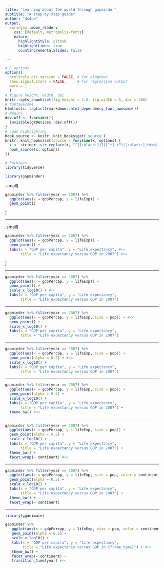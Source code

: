 ```yaml
---
title: "Learning about the world through gapminder"
subtitle: "A step-by-step guide"
author: "ds4pp"
output:
  xaringan::moon_reader:
    css: [default, metropolis-fonts] 
    nature:
      highlightStyle: github
      highlightLines: true
      countIncrementalSlides: false

---
```


```r
# R options
options(
  htmltools.dir.version = FALSE, # for blogdown
  show.signif.stars = FALSE,     # for regression output
  warn = 1
  )
# figure height, width, dpi
knitr::opts_chunk$set(fig.height = 2.5, fig.width = 5, dpi = 300) 
# fontawesome
htmltools::tagList(rmarkdown::html_dependency_font_awesome())
# magick
dev.off <- function(){
  invisible(grDevices::dev.off())
}
# code highlighting
hook_source <- knitr::knit_hooks$get('source')
knitr::knit_hooks$set(source = function(x, options) {
  x <- stringr::str_replace(x, "^[[:blank:]]?([^*].+?)[[:blank:]]*#<<[[:blank:]]*$", "*\\1")
  hook_source(x, options)
})
```



```r
# Packages
library(tidyverse)
```


```r
library(gapminder)
```


.small[
```r
gapminder %>% filter(year == 2007) %>%
  ggplot(aes(x = gdpPercap, y = lifeExp)) +
  geom_point()
```
]

---

.small[
```r
gapminder %>% filter(year == 2007) %>%
  ggplot(aes(x = gdpPercap, y = lifeExp)) +
  geom_point() +
  labs(x = "GDP per capita", y = "Life expectancy", #<<
       title = "Life expectancy versus GDP in 2007") #<<
```
]




---

```r
gapminder %>% filter(year == 2007) %>%
  ggplot(aes(x = gdpPercap, y = lifeExp)) +
  geom_point() +
  scale_x_log10() + #<<
  labs(x = "GDP per capita", y = "Life expectancy",
       title = "Life expectancy versus GDP in 2007")
```

---

```r
gapminder %>% filter(year == 2007) %>%
  ggplot(aes(x = gdpPercap, y = lifeExp, size = pop)) + #<<
  geom_point() +
  scale_x_log10() +
  labs(x = "GDP per capita", y = "Life expectancy",
       title = "Life expectancy versus GDP in 2007")
```
---


```r
gapminder %>% filter(year == 2007) %>%
  ggplot(aes(x = gdpPercap, y = lifeExp, size = pop)) +
  geom_point(alpha = 0.5) + #<<
  scale_x_log10() +
  labs(x = "GDP per capita", y = "Life expectancy",
       title = "Life expectancy versus GDP in 2007")
```

---


```r
gapminder %>% filter(year == 2007) %>%
  ggplot(aes(x = gdpPercap, y = lifeExp, size = pop)) +
  geom_point(alpha = 0.5) + 
  scale_x_log10() +
  labs(x = "GDP per capita", y = "Life expectancy",
       title = "Life expectancy versus GDP in 2007") +
  theme_bw() #<<
```
---


```r
gapminder %>% filter(year == 2007) %>%
  ggplot(aes(x = gdpPercap, y = lifeExp, size = pop)) +
  geom_point(alpha = 0.5) +
  scale_x_log10() +
  labs(x = "GDP per capita", y = "Life expectancy",
       title = "Life expectancy versus GDP in 2007") +
  theme_bw() + 
  facet_wrap(~ continent) #<<
```

---

```r
gapminder %>% filter(year == 2007) %>%
  ggplot(aes(x = gdpPercap, y = lifeExp, size = pop, color = continent)) + #<<
  geom_point(alpha = 0.5) +
  scale_x_log10() +
  labs(x = "GDP per capita", y = "Life expectancy",
       title = "Life expectancy versus GDP in 2007") +
  theme_bw() + 
  facet_wrap(~ continent)
```


---
```r
library(gganimate)
```

```r
gapminder %>%
   ggplot(aes(x = gdpPercap, y = lifeExp, size = pop, color = continent)) +
   geom_point(alpha = 0.5) +
   scale_x_log10() +
   labs(x = "GDP per capita", y = "Life expectancy",
        title = "Life expectancy versus GDP in {frame_time}") + #<<
   theme_bw() + 
   facet_wrap(~ continent) + 
   transition_time(year) #<<
```
